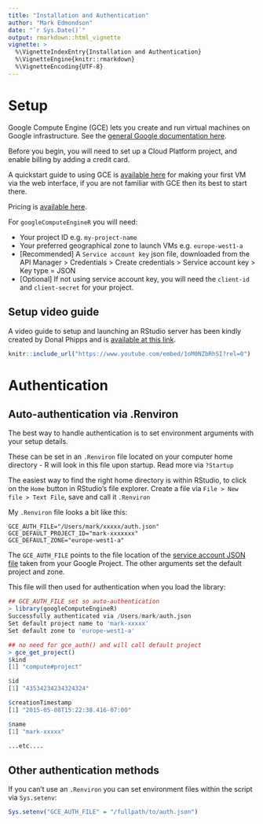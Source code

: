 ```yaml
---
title: "Installation and Authentication"
author: "Mark Edmondson"
date: "`r Sys.Date()`"
output: rmarkdown::html_vignette
vignette: >
  %\VignetteIndexEntry{Installation and Authentication}
  %\VignetteEngine{knitr::rmarkdown}
  %\VignetteEncoding{UTF-8}
---
```


# Setup

Google Compute Engine (GCE) lets you create and run virtual machines on Google infrastructure.  See the [general Google documentation here](https://cloud.google.com/compute/docs/).

Before you begin, you will need to set up a Cloud Platform project, and enable billing by adding a credit card.  

A quickstart guide to using GCE is [available here](https://cloud.google.com/compute/docs/quickstart-linux) for making your first VM via the web interface, if you are not familiar with GCE then its best to start there.

Pricing is [available here](https://cloud.google.com/compute/pricing).

For `googleComputeEngineR` you will need:

* Your project ID e.g. `my-project-name`
* Your preferred geographical zone to launch VMs e.g. `europe-west1-a`
* [Recommended] A `Service account key` json file, downloaded from the API Manager > Credentials > Create credentials > Service account key > Key type = JSON
* [Optional] If not using service account key, you will need the `client-id` and `client-secret` for your project.

## Setup video guide

A video guide to setup and launching an RStudio server has been kindly created by Donal Phipps and is [available at this link](https://www.youtube.com/watch?v=1oM0NZbRhSI).

```r
knitr::include_url("https://www.youtube.com/embed/1oM0NZbRhSI?rel=0")
```


# Authentication

## Auto-authentication via .Renviron

The best way to handle authentication is to set environment arguments with your setup details.

These can be set in an `.Renviron` file located on your computer home directory - R will look in this file upon startup.  Read more via `?Startup`

The easiest way to find the right home directory is within RStudio, to click on the `Home` button in RStudio's file explorer.  Create a file via `File > New file > Text File`, save and call it `.Renviron`

My `.Renviron` file looks a bit like this:

```
GCE_AUTH_FILE="/Users/mark/xxxxx/auth.json"
GCE_DEFAULT_PROJECT_ID="mark-xxxxxxx"
GCE_DEFAULT_ZONE="europe-west1-a"
```

The `GCE_AUTH_FILE` points to the file location of the [service account JSON file](https://developers.google.com/identity/protocols/OAuth2ServiceAccount) taken from your Google Project.  The other arguments set the default project and zone.  

This file will then used for authentication when you load the library:

```r
## GCE_AUTH_FILE set so auto-authentication
> library(googleComputeEngineR)
Successfully authenticated via /Users/mark/auth.json
Set default project name to 'mark-xxxxx'
Set default zone to 'europe-west1-a'

## no need for gce_auth() and will call default project
> gce_get_project()
$kind
[1] "compute#project"

$id
[1] "43534234234324324"

$creationTimestamp
[1] "2015-05-08T15:22:38.416-07:00"

$name
[1] "mark-xxxxx"

...etc.... 
```


## Other authentication methods

If you can't use an `.Renviron` you can set environment files within the script via `Sys.setenv`:

```r
Sys.setenv("GCE_AUTH_FILE" = "/fullpath/to/auth.json")
```


